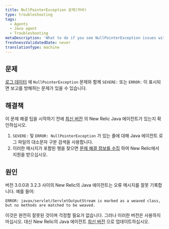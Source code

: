 ```yaml
---
title: NullPointerException 문제(자바)
type: troubleshooting
tags:
  - Agents
  - Java agent
  - Troubleshooting
metaDescription: 'What to do if you see NullPointerException issues with SEVERE: or ERROR: in your New Relic Java agent''s log files.'
freshnessValidatedDate: never
translationType: machine
---
```


## 문제

[로그 데이터](/docs/agents/java-agent/troubleshooting/no-log-file-java) 에 `NullPointerException` 문제와 함께 `SEVERE:` 또는 `ERROR:` 이 표시되면 보고를 방해하는 문제가 있을 수 있습니다.

## 해결책

이 문제 해결 팁을 시작하기 전에 [최신 버전](/docs/agents/java-agent/installation/upgrade-java-agent) 의 New Relic Java 에이전트가 있는지 확인하십시오.

1. `SEVERE:` 및 `ERROR: NullPointerException` 가 있는 줄에 대해 Java 에이전트 로그 파일의 대소문자 구분 검색을 사용합니다.
2. 이러한 메시지가 포함된 행을 찾으면 [문제 해결 정보를 수집](/docs/agents/java-agent/troubleshooting/providing-troubleshooting-information-java) 하여 New Relic에서 지원을 받으십시오.

## 원인

버전 3.0.0과 3.2.3 사이의 New Relic의 Java 에이전트는 오류 메시지를 잘못 기록합니다. 예를 들어:

```
ERROR: javax/servlet/ServletOutputStream is marked as a weaved class, but no methods are matched to be weaved.
```

이것은 완전히 잘못된 것이며 걱정할 필요가 없습니다. 그러나 이러한 버전은 사용하지 마십시오. 대신 New Relic의 Java 에이전트 [최신 버전](/docs/agents/java-agent/installation/upgrade-java-agent) 으로 업데이트하십시오.